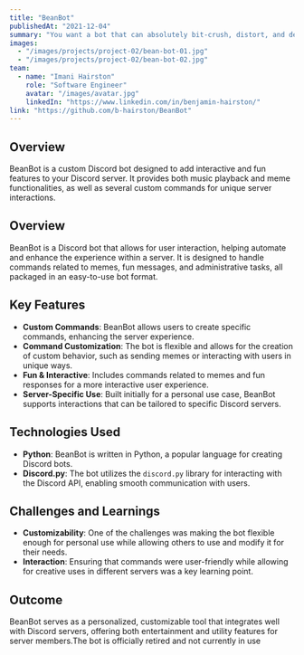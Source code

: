 ```yaml
---
title: "BeanBot"
publishedAt: "2021-12-04"
summary: "You want a bot that can absolutely bit-crush, distort, and deepfry images? Here you go."
images:
  - "/images/projects/project-02/bean-bot-01.jpg"
  - "/images/projects/project-02/bean-bot-02.jpg"
team:
  - name: "Imani Hairston"
    role: "Software Engineer"
    avatar: "/images/avatar.jpg"
    linkedIn: "https://www.linkedin.com/in/benjamin-hairston/"
link: "https://github.com/b-hairston/BeanBot"
---
```


## Overview

BeanBot is a custom Discord bot designed to add interactive and fun features to your Discord server. It provides both music playback and meme functionalities, as well as several custom commands for unique server interactions.

## Overview

BeanBot is a Discord bot that allows for user interaction, helping automate and enhance the experience within a server. It is designed to handle commands related to memes, fun messages, and administrative tasks, all packaged in an easy-to-use bot format.

## Key Features

- **Custom Commands**: BeanBot allows users to create specific commands, enhancing the server experience.
- **Command Customization**: The bot is flexible and allows for the creation of custom behavior, such as sending memes or interacting with users in unique ways.
- **Fun & Interactive**: Includes commands related to memes and fun responses for a more interactive user experience.
- **Server-Specific Use**: Built initially for a personal use case, BeanBot supports interactions that can be tailored to specific Discord servers.

## Technologies Used

- **Python**: BeanBot is written in Python, a popular language for creating Discord bots.
- **Discord.py**: The bot utilizes the `discord.py` library for interacting with the Discord API, enabling smooth communication with users.


## Challenges and Learnings

- **Customizability**: One of the challenges was making the bot flexible enough for personal use while allowing others to use and modify it for their needs.
- **Interaction**: Ensuring that commands were user-friendly while allowing for creative uses in different servers was a key learning point.

## Outcome

BeanBot serves as a personalized, customizable tool that integrates well with Discord servers, offering both entertainment and utility features for server members.The bot is officially retired and not currently in use